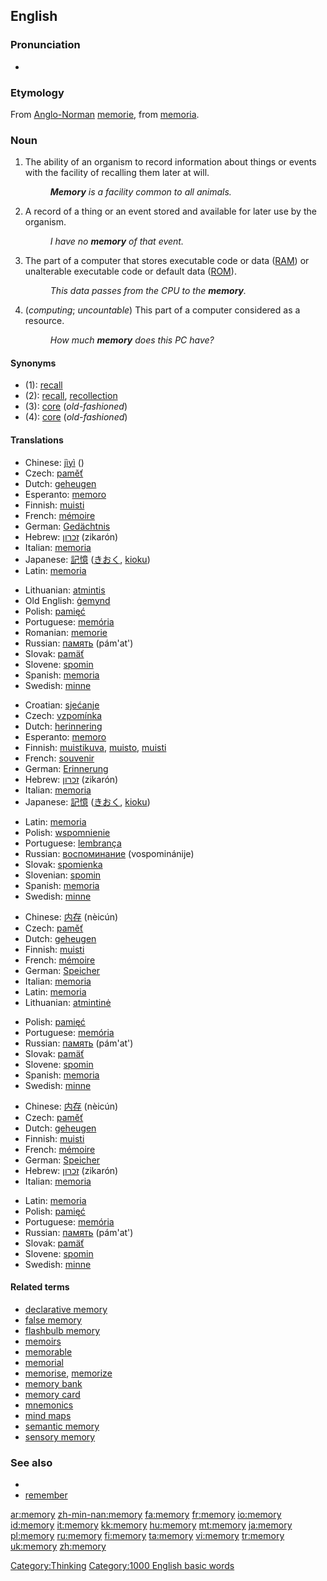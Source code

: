 ==English==

{{rank|Greek|island|special|935|memory|proved|plan|pain}}

===Pronunciation===
*{{audio|en-us-memory.ogg|Audio (US)}}

===Etymology===
From [[Anglo-Norman]] [[memorie]], from {{L.}} [[memoria]].

===Noun===
{{en-noun|memor|ies|-}}

# {{uncountable}} The ability of an organism to record information about things or events with the facility of recalling them later at will.
#:'''''Memory''' is a facility common to all animals.''
# A record of a thing or an event stored and available for later use by the organism.
#:''I have no '''memory''' of that event.''
# {{computing}} The part of a computer that stores executable code or data ([[RAM]]) or unalterable executable code or default data ([[ROM]]).
#:''This data passes from the CPU to the '''memory'''.''
# (''computing''; ''uncountable'') This part of a computer considered as a resource.
#:''How much '''memory''' does this PC have?''

====Synonyms====
*(1): [[recall]]
*(2): [[recall]], [[recollection]]
*(3): [[core]] (''old-fashioned'')
*(4): [[core]] (''old-fashioned'')

====Translations====
{{trans-top|brain}}
*Chinese: [[jìyì]] ({{zh-ts|記憶|记忆}})
*Czech: [[paměť]] {{f}}
*Dutch: [[geheugen]]
*Esperanto: [[memoro]]
*Finnish: [[muisti]]
*French: [[mémoire]] {{f}}
*German: [[Gedächtnis]] {{n}}
*Hebrew: [[זכרון]] (zikarón) {{m}}
*Italian: [[memoria]] {{f}}
*Japanese: [[記憶]] ([[きおく]], [[kioku]])
*Latin: [[memoria]] {{f}}
{{trans-mid}}
*Lithuanian: [[atmintis]] {{f}}
*Old English: [[gemynd|ġemynd]]
*Polish: [[pamięć]] {{f}}
*Portuguese: [[memória]] {{f}}
*Romanian: [[memorie]] {{f}}
*Russian: [[память]] (pám'at') {{f}}
*Slovak: [[pamäť]] {{f}}
*Slovene: [[spomin]] {{m}}
*Spanish: [[memoria]] {{f}}
*Swedish: [[minne]] {{n}}
{{trans-bottom}}

{{trans-top|record}}
*Croatian: [[sjećanje]]
*Czech: [[vzpomínka]] {{f}}
*Dutch: [[herinnering]]
*Esperanto: [[memoro]]
*Finnish: [[muistikuva]], [[muisto]], [[muisti]]
*French: [[souvenir]] {{m}}
*German: [[Erinnerung]] {{f}}
*Hebrew: [[זכרון]] (zikarón) {{m}}
*Italian: [[memoria]] {{f}}
*Japanese: [[記憶]] ([[きおく]], [[kioku]])
{{trans-mid}}
*Latin: [[memoria]] {{f}}
*Polish: [[wspomnienie]] {{n}}
*Portuguese: [[lembrança]] {{f}}
*Russian: [[воспоминание]] (vospominánije) {{n}}
*Slovak: [[spomienka]] {{f}}
*Slovenian: [[spomin]] {{m}}
*Spanish: [[memoria]] {{f}}
*Swedish: [[minne]] {{n}}
{{trans-bottom}}

{{trans-top|computer}}
*Chinese: [[内存]] (nèicún)
*Czech: [[paměť]] {{f}}
*Dutch: [[geheugen]]
*Finnish: [[muisti]]
*French: [[mémoire]] {{f}}
*German: [[Speicher]] {{m}}
*Italian: [[memoria]] {{f}}
*Latin: [[memoria]] {{f}}
*Lithuanian: [[atmintinė]] {{f}}
{{trans-mid}}
*Polish: [[pamięć]] {{f}}
*Portuguese: [[memória]] {{f}}
*Russian: [[память]] (pám'at') {{f}}
*Slovak: [[pamäť]] {{f}}
*Slovene: [[spomin]] {{m}}
*Spanish: [[memoria]] {{f}}
*Swedish: [[minne]] {{n}}
{{trans-bottom}}

{{trans-top|resource}}
*Chinese: [[内存]] (nèicún)
*Czech: [[paměť]] {{f}}
*Dutch: [[geheugen]]
*Finnish: [[muisti]]
*French: [[mémoire]] {{f}}
*German: [[Speicher]] {{m}}
*Hebrew: [[זכרון]] (zikarón) {{m}}
*Italian: [[memoria]] {{f}}
{{trans-mid}}
*Latin: [[memoria]] {{f}}
*Polish: [[pamięć]] {{f}}
*Portuguese: [[memória]] {{f}}
*Russian: [[память]] (pám'at') {{f}}
*Slovak: [[pamäť]] {{f}}
*Slovene: [[spomin]] {{m}}
*Swedish: [[minne]] {{n}}
{{trans-bottom}}

====Related terms====

*[[declarative memory]]
*[[false memory]]
*[[flashbulb memory]]
*[[memoir]]s
*[[memorable]]
*[[memorial]]
*[[memorise]], [[memorize]]
*[[memory bank]]
*[[memory card]]
*[[mnemonics]]
*[[mind maps]]
*[[semantic memory]]
*[[sensory memory]]

===See also===

*{{wikipedia}}
*[[remember]]

[[Category:Thinking]]
[[Category:1000 English basic words]]

[[ar:memory]]
[[zh-min-nan:memory]]
[[fa:memory]]
[[fr:memory]]
[[io:memory]]
[[id:memory]]
[[it:memory]]
[[kk:memory]]
[[hu:memory]]
[[mt:memory]]
[[ja:memory]]
[[pl:memory]]
[[ru:memory]]
[[fi:memory]]
[[ta:memory]]
[[vi:memory]]
[[tr:memory]]
[[uk:memory]]
[[zh:memory]]